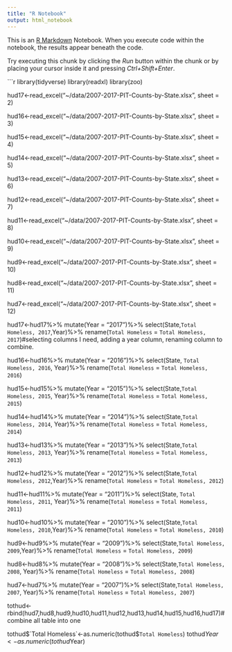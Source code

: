 ```yaml
---
title: "R Notebook"
output: html_notebook
---
```


This is an [R Markdown](http://rmarkdown.rstudio.com) Notebook. When you execute code within the notebook, the results appear beneath the code. 

Try executing this chunk by clicking the *Run* button within the chunk or by placing your cursor inside it and pressing *Ctrl+Shift+Enter*. 

```r
library(tidyverse)
library(readxl)
library(zoo)

hud17<-read_excel("~/data/2007-2017-PIT-Counts-by-State.xlsx", sheet = 2)

hud16<-read_excel("~/data/2007-2017-PIT-Counts-by-State.xlsx", sheet = 3)

hud15<-read_excel("~/data/2007-2017-PIT-Counts-by-State.xlsx", sheet = 4)

hud14<-read_excel("~/data/2007-2017-PIT-Counts-by-State.xlsx", sheet = 5)

hud13<-read_excel("~/data/2007-2017-PIT-Counts-by-State.xlsx", sheet = 6)

hud12<-read_excel("~/data/2007-2017-PIT-Counts-by-State.xlsx", sheet = 7)

hud11<-read_excel("~/data/2007-2017-PIT-Counts-by-State.xlsx", sheet = 8)

hud10<-read_excel("~/data/2007-2017-PIT-Counts-by-State.xlsx", sheet = 9)

hud9<-read_excel("~/data/2007-2017-PIT-Counts-by-State.xlsx", sheet = 10)

hud8<-read_excel("~/data/2007-2017-PIT-Counts-by-State.xlsx", sheet = 11)

hud7<-read_excel("~/data/2007-2017-PIT-Counts-by-State.xlsx", sheet = 12)


hud17<-hud17%>%
  mutate(Year = "2017")%>%
  select(State,`Total Homeless, 2017`,Year)%>%
  rename(`Total Homeless` = `Total Homeless, 2017`)#selecting columns I need, adding a year column, renaming column to combine. 

hud16<-hud16%>%
  mutate(Year = "2016")%>%
  select(State, `Total Homeless, 2016`, Year)%>%
    rename(`Total Homeless` = `Total Homeless, 2016`)

hud15<-hud15%>%
  mutate(Year = "2015")%>%
  select(State,`Total Homeless, 2015`, Year)%>%
  rename(`Total Homeless` = `Total Homeless, 2015`)

hud14<-hud14%>%
  mutate(Year = "2014")%>%
  select(State,`Total Homeless, 2014`, Year)%>%
  rename(`Total Homeless` = `Total Homeless, 2014`)


hud13<-hud13%>%
  mutate(Year = "2013")%>%
  select(State,`Total Homeless, 2013`, Year)%>%
  rename(`Total Homeless` = `Total Homeless, 2013`)

hud12<-hud12%>%
  mutate(Year = "2012")%>%
  select(State,`Total Homeless, 2012`,Year)%>%
  rename(`Total Homeless` = `Total Homeless, 2012`)

hud11<-hud11%>%
  mutate(Year = "2011")%>%
  select(State, `Total Homeless, 2011`, Year)%>%
  rename(`Total Homeless` = `Total Homeless, 2011`)

hud10<-hud10%>%
  mutate(Year = "2010")%>%
  select(State,`Total Homeless, 2010`,Year)%>%
  rename(`Total Homeless` = `Total Homeless, 2010`)

hud9<-hud9%>%
  mutate(Year = "2009")%>%
  select(State,`Total Homeless, 2009`,Year)%>%
  rename(`Total Homeless` = `Total Homeless, 2009`)

hud8<-hud8%>%
  mutate(Year = "2008")%>%
  select(State,`Total Homeless, 2008`, Year)%>%
  rename(`Total Homeless` = `Total Homeless, 2008`)

hud7<-hud7%>%
  mutate(Year = "2007")%>%
  select(State,`Total Homeless, 2007`, Year)%>%
  rename(`Total Homeless` = `Total Homeless, 2007`)


tothud<-rbind(hud7,hud8,hud9,hud10,hud11,hud12,hud13,hud14,hud15,hud16,hud17)#combine all table into one

tothud$`Total Homeless`<-as.numeric(tothud$`Total Homeless`)
tothud$Year<-as.numeric(tothud$Year)



